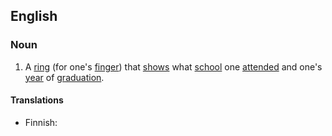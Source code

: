 ==English==
{{wikipedia}}

===Noun===
{{en-noun}}

# A [[ring]] (for one's [[finger]]) that [[show]]s what [[school]] one [[attend]]ed and one's [[year]] of [[graduation]].

====Translations====
{{trans-top|ring showing school and year of graduation}}
* Finnish: {{t+|fi|luokkasormus}}
{{trans-mid}}
{{trans-bottom}}